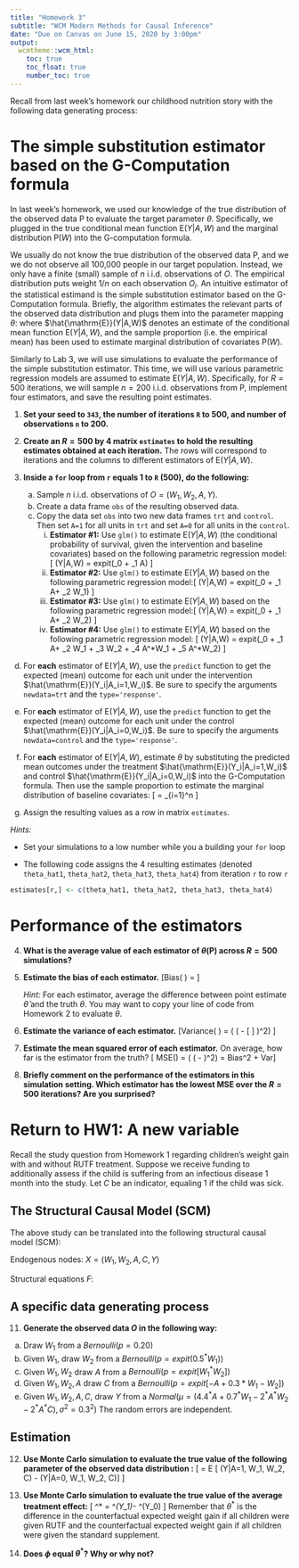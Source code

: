 ```yaml
---
title: "Homework 3"
subtitle: "WCM Modern Methods for Causal Inference"
date: "Due on Canvas on June 15, 2020 by 3:00pm"
output: 
  wcmtheme::wcm_html: 
    toc: true
    toc_float: true
    number_toc: true
---
```


Recall from last week's homework our childhood nutrition story with the following data generating process:

\begin{align*}
U_{W1} &\sim Uniform(0,1) \\
U_{W2}& \sim Uniform(0,1) \\
U_A &\sim Uniform(0, 1) \\
U_Y &\sim Uniform(0, 1)\\
W1& \leftarrow \mathrm{I}[U_{W1}< 0.50]\\
W2& \leftarrow \mathrm{I}[U_{W2}< 0.50]\\
A& \leftarrow \mathrm{I}[U_A< expit(-0.5 + W1 - 1.5^*W2)]\\
Y&\leftarrow \mathrm{I}[U_Y < expit(-0.75 + W1 - 2^*W2 + 2.5^*A +A^*W1 )]
\end{align*}


# The simple substitution estimator based on the G-Computation formula

In last week's homework, we used our knowledge of the true distribution of the observed data $\mathrm{P}$ to evaluate the target parameter $\theta$. Specifically, we plugged in the true conditional mean function $\mathrm{E}(Y|A,W)$ and the marginal distribution $\mathrm{P}(W)$ into the G-computation formula.

We usually do not know the true distribution of the observed data $\mathrm{P}$, and we  we do not observe all 100,000 people in our target population. Instead, we only have a finite (small) sample of $n$ i.i.d. observations of $O$. The empirical distribution puts weight $1/n$ on each observation $O_i$. An intuitive estimator of the statistical estimand  is the simple substitution estimator based on the G-Computation formula. Briefly, the algorithm estimates the relevant parts of the observed data distribution and plugs them into the  parameter mapping $\theta$:
 \begin{align*}
\hat{\theta} &= \frac{1}{n}\sum_{i=1}^n  \big[ \hat{\mathrm{E}}(Y_i |  A_i=1, W_i) - \hat{\mathrm{E}}(Y_i |  A_i=0, W_i) \big]
\end{align*}
where $\hat{\mathrm{E}}(Y|A,W)$ denotes an estimate of the conditional mean function $\mathrm{E}(Y|A,W)$, and the sample proportion (i.e. the empirical mean) has been used  to estimate marginal distribution of covariates $\mathrm{P}(W)$.


Similarly to Lab 3, we will use simulations to evaluate the performance of the simple substitution estimator. This time, we will use various parametric regression models are assumed to estimate $\mathrm{E}(Y|A,W)$. Specifically, for $R=500$ iterations, we will sample $n=200$ i.i.d. observations from $\mathrm{P}$, implement four estimators, and save the resulting point estimates.

1. **Set your seed to `343`, the number of iterations `R` to 500, and number of observations `n` to 200.**

2. **Create an $R=500$ by 4 matrix `estimates` to hold the resulting estimates obtained at each iteration.**  The rows will correspond to iterations and the columns to different estimators  of $\mathrm{E}(Y|A, W)$.

3. **Inside a `for` loop from `r` equals 1 to `R` (500), do the following:**
    a. Sample  $n$ i.i.d.  observations of $O=(W_1,W_2,A,Y)$.
    b. Create a data frame `obs` of the resulting observed data.
    c. Copy the data set `obs` into two new data frames `trt` and `control`. Then set `A=1` for all units in `trt` and set `A=0` for all units in the `control`.
        i. **Estimator \#1:**  Use `glm()` to estimate $\mathrm{E}(Y|A,W)$ (the conditional probability of survival, given the intervention and baseline covariates) based on the following parametric regression model: \[
      \text{Regression1: } \mathrm{E}(Y|A,W) = expit(\beta_0 + \beta_1 A) \]
        ii. **Estimator \#2:** Use `glm()` to estimate $\mathrm{E}(Y|A,W)$  based on the following parametric regression model:\[
    \text{Regression2: }   \mathrm{E}(Y|A,W) = expit(\beta_0 + \beta_1 A+ \beta_2 W_1) \]
       iii. **Estimator \#3:** Use `glm()` to estimate $\mathrm{E}(Y|A,W)$  based on the following parametric regression model:\[
     \text{Regression3: }   \mathrm{E}(Y|A,W) = expit(\beta_0 + \beta_1 A+ \beta_2 W_2) \]
       iv. **Estimator \#4:** Use `glm()` to estimate $\mathrm{E}(Y|A,W)$  based on the following parametric regression model:
      \[ \text{Regression4: }  \mathrm{E}(Y|A,W) = expit(\beta_0 + \beta_1 A+ \beta_2 W_1 + \beta_3 W_2 + \beta_4 A^*W_1 + \beta_5 A^*W_2)  \]
  
  d. For **each** estimator of $\mathrm{E}(Y|A,W)$,  use the `predict` function to get the expected (mean) outcome for each unit under the intervention $\hat{\mathrm{E}}(Y_i|A_i=1,W_i)$. Be sure to specify the arguments `newdata=trt` and the `type='response'`.
  
  e. For **each** estimator of $\mathrm{E}(Y|A,W)$, use the `predict` function to get the expected (mean) outcome for each unit under the control $\hat{\mathrm{E}}(Y_i|A_i=0,W_i)$. Be sure to specify the arguments `newdata=control` and the `type='response'`.
  
  f. For **each** estimator of $\mathrm{E}(Y|A,W)$, estimate $\theta$ by substituting the predicted mean outcomes under the treatment $\hat{\mathrm{E}}(Y_i|A_i=1,W_i)$ and control $\hat{\mathrm{E}}(Y_i|A_i=0,W_i)$ into the G-Computation formula. Then use the sample proportion to estimate the marginal distribution of baseline covariates: \[
  \hat{\theta} = \frac{1}{n}\sum_{i=1}^n  \big[ \hat{\mathrm{E}}(Y_i |A_i=1,W_i) - \hat{\mathrm{E}}(Y_i |  A_i=0, W_i) \big] \]
  
  g. Assign the resulting values as a row in matrix `estimates`.
  
*Hints:*

  - Set your simulations to a low number while you a building your `for` loop

 - The following code assigns the 4 resulting estimates (denoted `theta_hat1`, `theta_hat2`, `theta_hat3`, `theta_hat4`) from iteration `r` to row `r`
  
```r
estimates[r,] <- c(theta_hat1, theta_hat2, theta_hat3, theta_hat4)
```


# Performance of the estimators

4. **What is the average value of each estimator of  $\theta(\mathrm{P})$ across $R=500$ simulations?**

5. **Estimate the bias of each estimator.** 
    \[Bias\big(\hat{\theta} \big) = \mathrm{E}\big[ \hat{\theta} - \theta \big] \]
    
    *Hint:* For each estimator, average the difference between point estimate $\hat{\theta}$ and the truth $\theta$. You may want to copy your line of code from Homework 2 to evaluate $\theta$.
    
6. **Estimate the variance of each estimator.**
  \[Variance\big(\hat{\theta} \big) = \mathrm{E}\left( \bigg(\hat{\theta} - \mathrm{E}[\hat{\theta} ] \bigg)^2\right) \]
  
7. **Estimate the mean squared error of each estimator.** On average, how far is the estimator from the truth? \[
MSE\big(\hat{\theta}\big) = \mathrm{E}\left( \bigg(\hat{\theta} - \theta \bigg)^2\right)  = Bias^2 + Var\]

8. **Briefly comment on the performance of the estimators in this simulation setting. Which estimator has the lowest MSE over the $R=500$ iterations? Are you surprised?**

# Return to HW1: A new variable

Recall the study question from Homework 1 regarding children's weight gain with and without RUTF treatment. Suppose we receive funding to additionally assess if the child is suffering from an infectious disease 1 month into the study. Let $C$ be an indicator, equaling 1 if the child was sick.

## The Structural Causal Model (SCM)

The above study can be translated into the following structural causal model (SCM):

Endogenous nodes: $X = (W_1, W_2, A, C, Y)$

Structural equations $F$:
\begin{align*}
W_1&=f_{W_1}(U_{W_1})\\
W_2&=f_{W_2}(W_1, U_{W_2})\\
A&=f_A(W_1, W_2, U_A)\\
C&=f_{C}(W_1, W_2, A, U_{C})\\
Y&=f_{Y}(W_1,W_2, A, C, U_{Y})
\end{align*}


## A specific data generating process

11. **Generate the observed data $O$ in the following way:**

  a. Draw $W_1$ from a  $Bernoulli(p=0.20)$
  b. Given $W_1$, draw $W_2$ from a $Bernoulli(p=expit(0.5^*W_1))$
  c. Given $W_1,W_2$ draw $A$ from a $Bernoulli(p=expit[W_1^*W_2])$
  d. Given $W_1,W_2,A$ draw $C$ from a  $Bernoulli(p=expit[-A + 0.3*W_1 -W_2])$
  e. Given $W_1,W_2,A,C$, draw $Y$ from a  $Normal(\mu=(4.4^*A + 0.7^*W_1 - 2^*A^*W_2 -2^*A^*C), \sigma^2=0.3^2)$ The random errors are independent.

## Estimation

12. **Use Monte Carlo simulation to evaluate the true value of the following parameter of the observed data distribution :** \[
\phi = E [ \mathrm{E}(Y|A=1, W_1, W_2, C) - \mathrm{E}(Y|A=0, W_1, W_2, C)]
\]

13. **Use Monte Carlo simulation to evaluate the true value of the average treatment effect:** \[
\theta^* = \mathrm{E}^*(Y_1)- \mathrm{E}^*(Y_0)
\]
Remember that $\theta^*$ is the difference in the counterfactual expected weight gain if all children were given RUTF and the counterfactual expected weight gain if all children were given the standard supplement. 

14. **Does $\phi$ equal $\theta^*$? Why or why not?**

